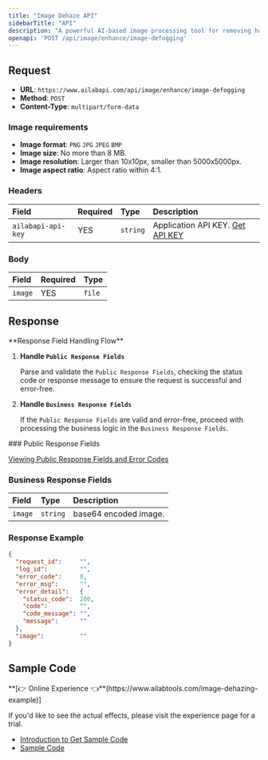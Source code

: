 ```yaml
---
title: "Image Dehaze API"
sidebarTitle: "API"
description: "A powerful AI-based image processing tool for removing haze from images quickly and easily. Our advanced algorithms utilize deep learning to identify and remove the hazy pixels from your images, restoring them to crystal clear clarity. Get the best results from your photos with our AI-powered haze removal technology."
openapi: 'POST /api/image/enhance/image-defogging'
---
```


## Request

- **URL**: `https://www.ailabapi.com/api/image/enhance/image-defogging`
- **Method**: `POST`
- **Content-Type**: `multipart/form-data`

### Image requirements

- **Image format**: `PNG` `JPG` `JPEG` `BMP`
- **Image size**: No more than 8 MB.
- **Image resolution**: Larger than 10x10px, smaller than 5000x5000px.
- **Image aspect ratio**: Aspect ratio within 4:1.

### Headers

| Field              | Required | Type     | Description                                        |
|:-------------------|:---------|:---------|:---------------------------------------------------|
| `ailabapi-api-key` | YES      | `string` | Application API KEY. [Get API KEY](/docs/get-api-key) |

### Body

| Field   | Required | Type   |
|:--------|:---------|:-------|
| `image` | YES      | `file` |

## Response
<Warning>
**Response Field Handling Flow**

1. **Handle `Public Response Fields`**

   Parse and validate the `Public Response Fields`, checking the status code or response message to ensure the request is successful and error-free.

2. **Handle `Business Response Fields`**

   If the `Public Response Fields` are valid and error-free, proceed with processing the business logic in the `Business Response Fields`.
</Warning>
### Public Response Fields

<a href="/docs/response-description" target="_blank">Viewing Public Response Fields and Error Codes</a>

### Business Response Fields

| Field   | Type     | Description           |
|:--------|:---------|:----------------------|
| `image` | `string` | base64 encoded image. |

### Response Example

```json
{
  "request_id":     "",
  "log_id":         "",
  "error_code":     0,
  "error_msg":      "",
  "error_detail":   {
    "status_code":  200,
    "code":         "",
    "code_message": "",
    "message":      ""
  },
  "image":          ""
}
```

## Sample Code
<Tip>
**[👉 Online Experience 👈**(https://www.ailabtools.com/image-dehazing-example)]

If you'd like to see the actual effects, please visit the experience page for a trial.

- [Introduction to Get Sample Code](get-sample-code)
- [Sample Code][PostmanURL]

[PostmanURL]: https://documenter.getpostman.com/view/26387069/2s93JxqgHE#6bf0cc19-5f5a-4764-9304-88707f62d692
</Tip>